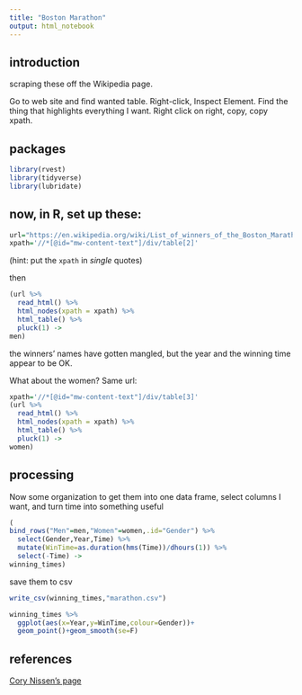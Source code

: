```yaml
---
title: "Boston Marathon"
output: html_notebook
---
```


## introduction

scraping these off the Wikipedia page.

Go to web site and find wanted table. Right-click, Inspect Element. Find the thing that highlights everything I want. Right click on right, copy, copy xpath.

## packages

```r
library(rvest)
library(tidyverse)
library(lubridate)
```

## now, in R, set up these:

```r
url="https://en.wikipedia.org/wiki/List_of_winners_of_the_Boston_Marathon"
xpath='//*[@id="mw-content-text"]/div/table[2]'
```

(hint: put the `xpath` in *single* quotes)

then

```r
(url %>% 
  read_html() %>% 
  html_nodes(xpath = xpath) %>% 
  html_table() %>% 
  pluck(1) ->
men)
```

the winners' names have gotten mangled, but the year and the winning time appear to be OK.

What about the women? Same url:

```r
xpath='//*[@id="mw-content-text"]/div/table[3]'
(url %>% 
  read_html() %>% 
  html_nodes(xpath = xpath) %>% 
  html_table() %>% 
  pluck(1) ->
women)
```

## processing

Now some organization to get them into one data frame, select columns I want, and turn time into something useful

```r
(
bind_rows("Men"=men,"Women"=women,.id="Gender") %>% 
  select(Gender,Year,Time) %>% 
  mutate(WinTime=as.duration(hms(Time))/dhours(1)) %>% 
  select(-Time) ->
winning_times)
```

save them to csv

```r
write_csv(winning_times,"marathon.csv")
```


```r
winning_times %>% 
  ggplot(aes(x=Year,y=WinTime,colour=Gender))+
  geom_point()+geom_smooth(se=F)
```



## references

[Cory Nissen's page](http://blog.corynissen.com/2015/01/using-rvest-to-scrape-html-table.html)